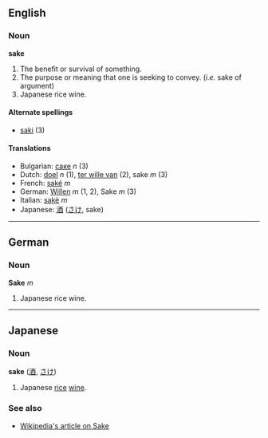 ==English==
===Noun===
'''sake'''

#The benefit or survival of something.
#The purpose or meaning that one is seeking to convey. (''i.e.'' sake of argument)
#Japanese rice wine.

====Alternate spellings====
*[[saki]] (3)

====Translations====
*Bulgarian: [[саке]] ''n'' (3)
*Dutch: [[doel]] ''n'' (1), [[ter wille van]] (2), sake ''m'' (3)
*French: [[saké]] ''m''
*German: [[Willen]] ''m'' (1, 2), Sake ''m'' (3)
*Italian: [[sakè]] ''m''
*Japanese: [[酒]] ([[さけ]], sake)

----

==German==
===Noun===
'''Sake''' ''m''

#Japanese rice wine.

----
==Japanese==
===Noun===
'''sake''' ([[酒]], [[さけ]])

#Japanese [[rice]] [[wine]].

===See also===
*[[w:Sake|Wikipedia's article on Sake]]